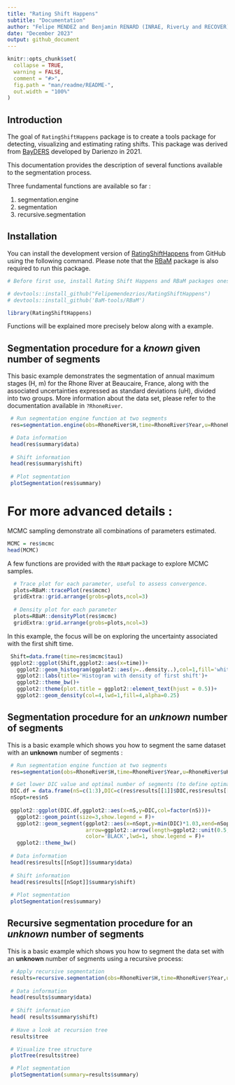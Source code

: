 ```yaml
---
title: "Rating Shift Happens"
subtitle: "Documentation"
author: "Felipe MENDEZ and Benjamin RENARD (INRAE, RiverLy and RECOVER)."
date: "December 2023"
output: github_document
---
```


```r
knitr::opts_chunk$set(
  collapse = TRUE,
  warning = FALSE,
  comment = "#>",
  fig.path = "man/readme/README-",
  out.width = "100%"
)
```

## Introduction

The goal of `RatingShiftHappens` package is to create a tools package for detecting, visualizing and estimating rating shifts. This package was derived from [BayDERS](https://github.com/MatteoDarienzo/BayDERS) developed by Darienzo in 2021.

This documentation provides the description of several functions available to the segmentation process. 

Three fundamental functions are available so far :

1. segmentation.engine
2. segmentation
3. recursive.segmentation

## Installation

You can install the development version of [RatingShiftHappens](https://github.com/Felipemendezrios/RatingShiftHappens) from GitHub using the following command. Please note that the [RBaM](https://github.com/BaM-tools/RBaM) package is also required to run this package.

``` r
# Before first use, install Rating Shift Happens and RBaM packages ones and for all, following these commands: 

# devtools::install_github("Felipemendezrios/RatingShiftHappens")
# devtools::install_github('BaM-tools/RBaM') 

library(RatingShiftHappens)
```

Functions will be explained more precisely below along with a example.

##  Segmentation procedure for a *known* given number of segments

This basic example demonstrates the segmentation of annual maximum stages (H, m) for the Rhone River at Beaucaire, France, along with the associated uncertainties expressed as standard deviations (uH), divided into two groups. More information about the data set, please refer to the documentation available in `?RhoneRiver`.

```r
 # Run segmentation engine function at two segments
 res=segmentation.engine(obs=RhoneRiver$H,time=RhoneRiver$Year,u=RhoneRiver$uH,nS=2)

 # Data information
 head(res$summary$data)
 
 # Shift information
 head(res$summary$shift)
 
 # Plot segmentation
 plotSegmentation(res$summary)
```

# For more advanced details : 

MCMC sampling demonstrate all combinations of parameters estimated. 

```r
MCMC = res$mcmc
head(MCMC)
```

A few functions are provided with the `RBaM` package to explore MCMC samples.

```r
  # Trace plot for each parameter, useful to assess convergence.
  plots=RBaM::tracePlot(res$mcmc)
  gridExtra::grid.arrange(grobs=plots,ncol=3)
  
  # Density plot for each parameter
  plots=RBaM::densityPlot(res$mcmc)
  gridExtra::grid.arrange(grobs=plots,ncol=3)

```

In this example, the focus will be on exploring the uncertainty associated with the first shift time. 

```r
 Shift=data.frame(time=res$mcmc$tau1)
 ggplot2::ggplot(Shift,ggplot2::aes(x=time))+
   ggplot2::geom_histogram(ggplot2::aes(y=..density..),col=1,fill='white',bins=80)+
   ggplot2::labs(title='Histogram with density of first shift')+
   ggplot2::theme_bw()+
   ggplot2::theme(plot.title = ggplot2::element_text(hjust = 0.5))+
   ggplot2::geom_density(col=4,lwd=1,fill=4,alpha=0.25)
```
 
##  Segmentation procedure for an *unknown* number of segments

This is a basic example which shows you how to segment the same dataset with an **unknown** number of segments :

```r
 # Run segmentation engine function at two segments
 res=segmentation(obs=RhoneRiver$H,time=RhoneRiver$Year,u=RhoneRiver$uH,nSmax=3)

 # Get lower DIC value and optimal number of segments (to define optimal solution)
 DIC.df = data.frame(nS=c(1:3),DIC=c(res$results[[1]]$DIC,res$results[[2]]$DIC,res$results[[3]]$DIC))
 nSopt=res$nS
 
 ggplot2::ggplot(DIC.df,ggplot2::aes(x=nS,y=DIC,col=factor(nS)))+
   ggplot2::geom_point(size=3,show.legend = F)+
   ggplot2::geom_segment(ggplot2::aes(x=nSopt,y=min(DIC)*1.03,xend=nSopt,yend=min(DIC)*1.005),
                         arrow=ggplot2::arrow(length=ggplot2::unit(0.5,'cm')),
                         color='BLACK',lwd=1, show.legend = F)+
   ggplot2::theme_bw()
 
 # Data information
 head(res$results[[nSopt]]$summary$data)
 
 # Shift information
 head(res$results[[nSopt]]$summary$shift)
 
 # Plot segmentation
 plotSegmentation(res$summary)
``` 

## Recursive segmentation procedure for an *unknown*  number of segments

This is a basic example which shows you how to segment the data set with an **unknown** number of segments using a recursive process:

```r
 # Apply recursive segmentation
 results=recursive.segmentation(obs=RhoneRiver$H,time=RhoneRiver$Year,u=RhoneRiver$uH,nSmax=3)
 
 # Data information
 head(results$summary$data)
 
 # Shift information
 head( results$summary$shift)
 
 # Have a look at recursion tree
 results$tree

 # Visualize tree structure
 plotTree(results$tree)

 # Plot segmentation
 plotSegmentation(summary=results$summary)

```


